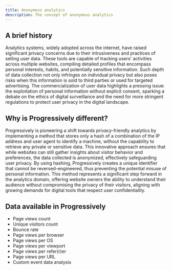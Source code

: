 ```yaml
---
title: Anonymous analytics
description: The concept of anonymous analytics
---
```


## A brief history

Analytics systems, widely adopted across the internet, have raised significant privacy concerns due to their intrusiveness and practices of selling user data. These tools are capable of tracking users' activities across multiple websites, compiling detailed profiles that encompass personal interests, habits, and potentially sensitive information. Such depth of data collection not only infringes on individual privacy but also poses risks when this information is sold to third parties or used for targeted advertising. The commercialization of user data highlights a pressing issue: the exploitation of personal information without explicit consent, sparking a debate on the ethics of digital surveillance and the need for more stringent regulations to protect user privacy in the digital landscape.

## Why is Progressively different?

Progressively is pioneering a shift towards privacy-friendly analytics by implementing a method that stores only a hash of a combination of the IP address and user agent to identify a machine, without the capability to retrieve any private or sensitive data. This innovative approach ensures that while websites can still gather insights about visitor behavior and preferences, the data collected is anonymized, effectively safeguarding user privacy. By using hashing, Progressively creates a unique identifier that cannot be reversed-engineered, thus preventing the potential misuse of personal information. This method represents a significant step forward in the analytics domain, offering website owners the ability to understand their audience without compromising the privacy of their visitors, aligning with growing demands for digital tools that respect user confidentiality.

## Data available in Progressively

- Page views count
- Unique visitors count
- Bounce rate
- Page views per browser
- Page views per OS
- Page views per viewport
- Page views per refer(r)er
- Page views per URL
- Custom event data analysis